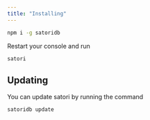 ```yaml
---
title: "Installing"
---
```


```bash
npm i -g satoridb
```

Restart your console and run

```bash
satori 
```

## Updating

You can update satori by running the command

```bash
satoridb update
```

